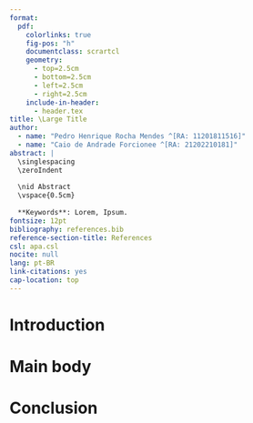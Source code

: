 ```yaml
---
format: 
  pdf:
    colorlinks: true
    fig-pos: "h"
    documentclass: scrartcl
    geometry:
      - top=2.5cm
      - bottom=2.5cm
      - left=2.5cm
      - right=2.5cm
    include-in-header:
      - header.tex
title: \Large Title
author: 
  - name: "Pedro Henrique Rocha Mendes ^[RA: 11201811516]"
  - name: "Caio de Andrade Forcionee ^[RA: 21202210181]"
abstract: |
  \singlespacing
  \zeroIndent
  
  \nid Abstract  
  \vspace{0.5cm}
  
  **Keywords**: Lorem, Ipsum.
fontsize: 12pt
bibliography: references.bib
reference-section-title: References
csl: apa.csl
nocite: null
lang: pt-BR
link-citations: yes
cap-location: top
---
```


```{=tex}
\oneHalfIndent
```

# Introduction

# Main body

# Conclusion

```{=tex}
\referenceStyle
```